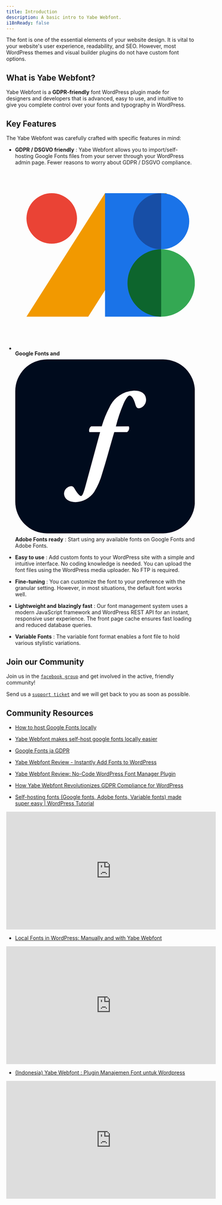 ```yaml
---
title: Introduction
description: A basic intro to Yabe Webfont.
i18nReady: false
---
```


The font is one of the essential elements of your website design. It is vital to your website's user experience, readability, and SEO. However, most WordPress themes and visual builder plugins do not have custom font options.

<h2>What is Yabe Webfont?</h2>

Yabe Webfont is a **GDPR-friendly** font WordPress plugin made for designers and developers that is advanced, easy to use, and intuitive to give you complete control over your fonts and typography in WordPress.

## Key Features

The Yabe Webfont was carefully crafted with specific features in mind:

- <i class="fa-solid fa-file-shield"></i> **GDPR / DSGVO friendly** :
Yabe Webfont allows you to import/self-hosting Google Fonts files from your server through your WordPress admin page. Fewer reasons to worry about GDPR / DSGVO compliance.

- <svg xmlns="http://www.w3.org/2000/svg" class="inline-block h:1em px:2 vertical-align:-.125em" viewBox="0 0 16 16"><path fill="none" d="M0 0h16v16H0z"></path><path fill="#F29900" d="M13.5 2H8L1 13h5.5z"></path><path fill="#1A73E8" d="M8 2h5v11H8z"></path><circle fill="#EA4335" cx="3.25" cy="4.25" r="2.25"></circle><path fill="#0D652D" d="M13.33 10L13 13c-1.66 0-3-1.34-3-3s1.34-3 3-3l.33 3z"></path><path fill="#174EA6" d="M10.5 4.5A2.5 2.5 0 0113 2l.45 2.5L13 7a2.5 2.5 0 01-2.5-2.5z"></path><path fill="#1A73E8" d="M13 2a2.5 2.5 0 010 5"></path><path fill="#34A853" d="M13 7c1.66 0 3 1.34 3 3s-1.34 3-3 3"></path></svg> **Google Fonts and** <svg xmlns="http://www.w3.org/2000/svg" class="inline-block h:1em px:2 vertical-align:-.125em" data-name="Layer 1" viewBox="0 0 32 32"><g><rect class="cls-1" fill="#000b1d" y="0.5" width="32" height="31" rx="5.64848"></rect><path class="cls-2" fill="#fff" d="M17.63921,13.46488c-.74711,2.504-1.37579,4.91772-2.12289,7.28029a12.90012,12.90012,0,0,1-1.47406,3.41265,4.1921,4.1921,0,0,1-3.31166,1.777c-1.02992,0-2.03957-.48468-2.03957-1.5549A1.40176,1.40176,0,0,1,9.92281,23.0876a.61424.61424,0,0,1,.56539.32311c.50483.90867.98951,1.43364,1.21164,1.43364s.40383-.30284.76725-1.61534l2.65045-9.76247-1.90691-.00211a.91358.91358,0,0,1,.30208-1.03289h1.89816a17.53964,17.53964,0,0,1,1.3978-3.43866,5.04817,5.04817,0,0,1,4.36161-2.928c1.51448,0,2.14044.72695,2.14044,1.65589A1.52543,1.52543,0,0,1,22.01837,9.215c-.323,0-.48456-.24228-.58555-.58555-.34326-1.29235-.78752-1.676-1.05007-1.676s-.66638.48456-1.11052,1.49421a25.74394,25.74394,0,0,0-1.343,3.99058l2.30933-.003a.86867.86867,0,0,1-.31678,1.02946Z"></path></g></svg> **Adobe Fonts ready** :
Start using any available fonts on Google Fonts and Adobe Fonts.

- <i class="fa-solid fa-face-smile-hearts"></i> **Easy to use** :
Add custom fonts to your WordPress site with a simple and intuitive interface. No coding knowledge is needed. You can upload the font files using the WordPress media uploader. No FTP is required.

- <i class="fa-solid fa-gear"></i> **Fine-tuning** :
You can customize the font to your preference with the granular setting. However, in most situations, the default font works well.

- <i class="fa-solid fa-feather"></i> **Lightweight and** <i class="fa-solid fa-rabbit-running"></i> **blazingly fast** :
Our font management system uses a modern JavaScript framework and WordPress REST API for an instant, responsive user experience. The front page cache ensures fast loading and reduced database queries.

- <i class="fa-solid fa-box-check"></i> **Variable Fonts** :
The variable font format enables a font file to hold various stylistic variations.

## Join our Community

<i class="fa-solid fa-comment pr:6"></i> Join us in the [`facebook group`](https://www.facebook.com/groups/1142662969627943) and get involved in the active, friendly community!

<i class="fa-solid fa-headset pr:6"></i> Send us a [`support ticket`](https://rosua.org/support-portal) and we will get back to you as soon as possible.

## Community Resources

- [How to host Google Fonts locally](https://breakdance4fun.supadezign.com/how-to-host-google-fonts-locally/#plugin)

- [Yabe Webfont makes self-host google fonts locally easier](https://jornes.net/blog/wordpress-plugins/yabe-webfont-self-host-google-fonts-locally)

- [Google Fonts ja GDPR](https://wildcard.fi/google-fonts-ja-gdpr/)

- [Yabe Webfont Review - Instantly Add Fonts to WordPress](https://goldpenguin.org/blog/yabe-webfont-review/)

- [Yabe Webfont Review: No-Code WordPress Font Manager Plugin](https://toolonomy.com/yabe-webfont-review/)

- [How Yabe Webfont Revolutionizes GDPR Compliance for WordPress](https://techgizmo.vip/yabe-webfont-revolutionizes-gdpr-compliance/)

- [Self-hosting fonts (Google fonts, Adobe fonts, Variable fonts) made super easy | WordPress Tutorial](https://www.youtube.com/watch?v=uMj0x0ucnOw)
<iframe width="560" height="315" src="https://www.youtube-nocookie.com/embed/uMj0x0ucnOw" title="YouTube video player" frameborder="0" allow="accelerometer; autoplay; clipboard-write; encrypted-media; gyroscope; picture-in-picture; web-share" allowfullscreen></iframe>

- [Local Fonts in WordPress: Manually and with Yabe Webfont](https://www.youtube.com/watch?v=A0JZzEVIUzQ)
<iframe width="560" height="315" src="https://www.youtube-nocookie.com/embed/A0JZzEVIUzQ" title="YouTube video player" frameborder="0" allow="accelerometer; autoplay; clipboard-write; encrypted-media; gyroscope; picture-in-picture; web-share" allowfullscreen></iframe>

- [(Indonesia) Yabe Webfont : Plugin Manajemen Font untuk Wordpress](https://www.youtube.com/watch?v=M_69nks3fuU)
<iframe width="560" height="315" src="https://www.youtube-nocookie.com/embed/M_69nks3fuU" title="YouTube video player" frameborder="0" allow="accelerometer; autoplay; clipboard-write; encrypted-media; gyroscope; picture-in-picture; web-share" allowfullscreen></iframe>

